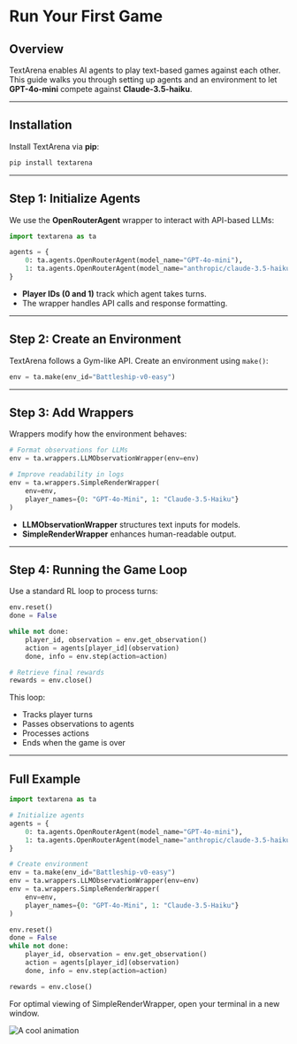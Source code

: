 # Run Your First Game

## Overview

TextArena enables AI agents to play text-based games against each other. This guide walks you through setting up agents and an environment to let **GPT-4o-mini** compete against **Claude-3.5-haiku**.

---

## Installation

Install TextArena via **pip**:

```bash
pip install textarena
```

---

## Step 1: Initialize Agents

We use the **OpenRouterAgent** wrapper to interact with API-based LLMs:

```python
import textarena as ta

agents = {
    0: ta.agents.OpenRouterAgent(model_name="GPT-4o-mini"),
    1: ta.agents.OpenRouterAgent(model_name="anthropic/claude-3.5-haiku"),
}
```

- **Player IDs (0 and 1)** track which agent takes turns.  
- The wrapper handles API calls and response formatting.

---

## Step 2: Create an Environment

TextArena follows a Gym-like API. Create an environment using `make()`:

```python
env = ta.make(env_id="Battleship-v0-easy")
```

---

## Step 3: Add Wrappers

Wrappers modify how the environment behaves:

```python
# Format observations for LLMs
env = ta.wrappers.LLMObservationWrapper(env=env)

# Improve readability in logs
env = ta.wrappers.SimpleRenderWrapper(
    env=env,
    player_names={0: "GPT-4o-Mini", 1: "Claude-3.5-Haiku"}
)
```

- **LLMObservationWrapper** structures text inputs for models.  
- **SimpleRenderWrapper** enhances human-readable output.

---

## Step 4: Running the Game Loop

Use a standard RL loop to process turns:

```python
env.reset()
done = False

while not done:
    player_id, observation = env.get_observation()
    action = agents[player_id](observation)
    done, info = env.step(action=action)

# Retrieve final rewards
rewards = env.close()
```

This loop:
- Tracks player turns  
- Passes observations to agents  
- Processes actions  
- Ends when the game is over  

---

## Full Example

```python
import textarena as ta

# Initialize agents
agents = {
    0: ta.agents.OpenRouterAgent(model_name="GPT-4o-mini"),
    1: ta.agents.OpenRouterAgent(model_name="anthropic/claude-3.5-haiku"),
}

# Create environment
env = ta.make(env_id="Battleship-v0-easy")
env = ta.wrappers.LLMObservationWrapper(env=env)
env = ta.wrappers.SimpleRenderWrapper(
    env=env,
    player_names={0: "GPT-4o-Mini", 1: "Claude-3.5-Haiku"}
)

env.reset()
done = False
while not done:
    player_id, observation = env.get_observation()
    action = agents[player_id](observation)
    done, info = env.step(action=action)

rewards = env.close()
```

For optimal viewing of SimpleRenderWrapper, open your terminal in a new window.

<Image 
  src="/gifs/battleship.gif" 
  alt="A cool animation" 
  width={700} 
  height={300} 
/>

